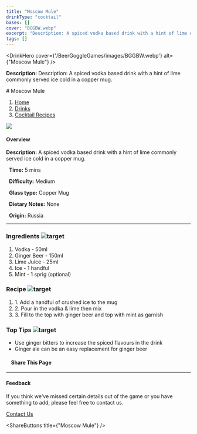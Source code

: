 ```yaml
---
title: "Moscow Mule"
drinkType: "cocktail"
bases: []
cover: "BGGBW.webp"
excerpt: "Description: A spiced vodka based drink with a hint of lime commonly served ice cold in a copper mug."
tags: []
---
```



<DrinkHero
  cover={'/BeerGoggleGames/images/BGGBW.webp'}
  alt={"Moscow Mule"}
/>

<DrinkSection title="Overview" icon="/BeerGoggleGames/images/info.webp">
<p><strong>Description:</strong> Description: A spiced vodka based drink with a hint of lime commonly served ice cold in a copper mug.</p>
</DrinkSection>

<DrinkSection title="Ingredients" icon="/BeerGoggleGames/images/liquor.webp">
<!-- Add ingredients -->
</DrinkSection>

<DrinkSection title="Method" icon="/BeerGoggleGames/images/question.webp">
# Moscow Mule

1.  [Home](/)
2.  [Drinks](drinks)
3.  [Cocktail Recipes](drinks/cocktailrecipes)

![](/images/moscow-mule.webp)

#### Overview

**Description:** A spiced vodka based drink with a hint of lime commonly served ice cold in a copper mug.

  **Time:** 5 mins

  **Difficulty:** Medium

  **Glass type:** Copper Mug

  **Dietary Notes:** None

  **Origin:** Russia

* * *

### Ingredients ![target](/images/liquor.webp)

1.  Vodka - 50ml
2.  Ginger Beer - 150ml
3.  Lime Juice - 25ml
4.  Ice - 1 handful
5.  Mint - 1 sprig (optional)

### Recipe ![target](/images/rules.webp)

1.  1\. Add a handful of crushed ice to the mug
2.  2\. Pour in the vodka & lime then mix
3.  3\. Fill to the top with ginger beer and top with mint as garnish

### Top Tips ![target](/images/lightbulb.webp)

-   Use ginger bitters to increase the spiced flavours in the drink
-   Ginger ale can be an easy replacement for ginger beer

####     Share This Page

[](https://www.facebook.com/sharer/sharer.php?u=beergogglegames.co.uk/Drinks/CocktailRecipes/moscow-mule)[](https://www.instagram.com/direct/new/)[](https://twitter.com/intent/tweet?url=beergogglegames.co.uk/Drinks/CocktailRecipes/moscow-mule)

* * *

#### Feedback

If you think we've missed certain details out of the game or you have something to add, please feel free to contact us.

  
  
  
[Contact Us](contact)
</DrinkSection>



<ShareButtons title={"Moscow Mule"} />
<FeedbackCard></FeedbackCard>
